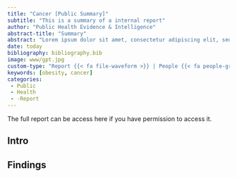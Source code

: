 ```yaml
---
title: "Cancer [Public Summary]"
subtitle: "This is a summary of a internal report"
author: "Public Health Evidence & Intelligence"
abstract-title: "Summary"
abstract: "Lorem ipsum dolor sit amet, consectetur adipiscing elit, sed do eiusmod tempor incididunt ut labore et dolore magna aliqua. Ut enim ad minim veniam, quis nostrud exercitation ullamco laboris nisi ut aliquip ex ea commodo consequat. Duis aute irure dolor in reprehenderit in voluptate velit esse cillum dolore eu fugiat nulla pariatur. Excepteur sint occaecat cupidatat non proident, sunt in culpa qui officia deserunt mollit anim id est laborum."
date: today
bibliography: bibliography.bib
image: www/gpt.jpg
custom-type: "Report {{< fa file-waveform >}} | People {{< fa people-group >}}"
keywords: [obesity, cancer]
categories:
 - Public
 - Health
 - -Report
---
```


The full report can be access here if you have permission to access it.

## Intro

## Findings
